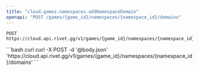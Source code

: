 ```yaml
---
title: "cloud.games.namespaces.addNamespaceDomain"
openapi: "POST /games/{game_id}/namespaces/{namespace_id}/domains"
---
```


```
POST https://cloud.api.rivet.gg/v1/games/{game_id}/namespaces/{namespace_id}/domains
```


<RequestExample>
```bash curl
curl -X POST -d '@body.json' 'https://cloud.api.rivet.gg/v1/games/{game_id}/namespaces/{namespace_id}/domains'
```
</RequestExample>
